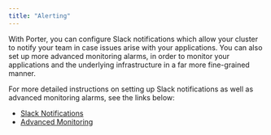 ```yaml
---
title: "Alerting"
---
```


With Porter, you can configure Slack notifications which allow your cluster to notify your team in case issues arise with your applications. You can also set up more advanced monitoring alarms, in order to monitor your applications and the underlying infrastructure in a far more fine-grained manner.

For more detailed instructions on setting up Slack notifications as well as advanced monitoring alarms, see the links below:

* [Slack Notifications](enterprise/managing-applications/alerting/slack-notifications)
* [Advanced Monitoring](enterprise/managing-applications/alerting/advanced-monitoring)